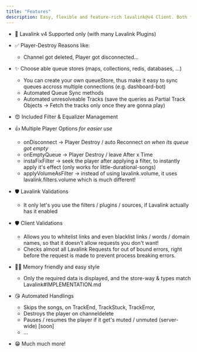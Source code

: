 ---
title: "Features"
description: Easy, flexible and feature-rich lavalink@v4 Client. Both for Beginners and Proficients."
---

- 💯 Lavalink v4 Supported only (with many Lavalink Plugins)

- ✅ Player-Destroy Reasons like:
  - Channel got deleted, Player got disconnected...

- ✨ Choose able queue stores (maps, collections, redis, databases, ...)
  - You can create your own queueStore, thus make it easy to sync queues accross multiple connections (e.g. dashboard-bot)
  - Automated Queue Sync methods
  - Automated unresolveable Tracks (save the queries as Partial Track Objects -> Fetch the tracks only once they are gonna play)

- 😍 Included Filter & Equalizer Management

- 👍 Multiple Player Options *for easier use*
  - onDisconnect -> Player Destroy / auto Reconnect *on when its queue got empty*
  - onEmptyQueue -> Player Destroy / leave After x Time
  - instaFixFilter -> seek the player after applying a filter, to instantly apply it's effect (only works for little-durational-songs)
  - applyVolumeAsFilter -> instead of using lavalink.volume, it uses lavalink.filters.volume which is much different!

- 🛡️ Lavalink Validations
  - It only let's you use the filters / plugins / sources, if Lavalink actually has it enabled

- 🛡️ Client Validations
  - Allows you to whitelist links and even blacklist links / words / domain names, so that it doesn't allow requests you don't want!
  - Checks almost all Lavalink Requests for out of bound errors, right before the request is made to prevent process breaking errors.

- 🧑‍💻 Memory friendly and easy style
  - Only the required data is displayed, and the store-way & types match Lavalink#IMPLEMENTATION.md

- 😘 Automated Handlings
  - Skips the songs, on TrackEnd, TrackStuck, TrackError,
  - Destroys the player on channeldelete
  - Pauses / resumes the player if it get's muted / unmuted (server-wide) [soon]
  - ...

- 😁 Much much more!
